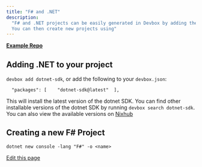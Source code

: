 ```yaml
---
title: "F# and .NET"
description:
  "F# and .NET projects can be easily generated in Devbox by adding the dotnet SDK to your project.
  You can then create new projects using"
---
```


[**Example Repo**](https://github.com/jetify-com/devbox/tree/main/examples/development/fsharp)

## Adding .NET to your project[​](#adding-net-to-your-project "Direct link to Adding .NET to your project")

`devbox add dotnet-sdk`, or add the following to your `devbox.json`:

```
  "packages": [    "dotnet-sdk@latest"  ],
```

This will install the latest version of the dotnet SDK. You can find other installable versions of
the dotnet SDK by running `devbox search dotnet-sdk`. You can also view the available versions on
[Nixhub](https://www.nixhub.io/search?q=dotnet)

## Creating a new F# Project[​](#creating-a-new-f-project "Direct link to Creating a new F# Project")

`dotnet new console -lang "F#" -o <name>`

[Edit this page](https://github.com/jetify-com/devbox/tree/main/docs/app/docs/devbox_examples/languages/fsharp.md)
